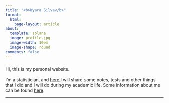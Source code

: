 ---
title: "<b>Wyara Silva</b>"
format: 
  html:
    page-layout: article
about:
  template: solana
  image: profile.jpg
  image-width: 10em
  image-shape: round
comments: false
---

<p style="font-size: 23px;">

Hi, this is my personal website. <br> <br> I'm a statistician, and <a href=home.qmd> here </a> I will share some notes, tests and other things that I did and I will do during my academic life. Some information about me can be found <a href=about.qmd>here</a>.

</p>

------------------------------------------------------------------------
